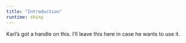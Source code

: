 ```yaml
---
title: "Introduction"
runtime: shiny
---
```


Karl's got a handle on this. I'll leave this here in case he wants to use it.
